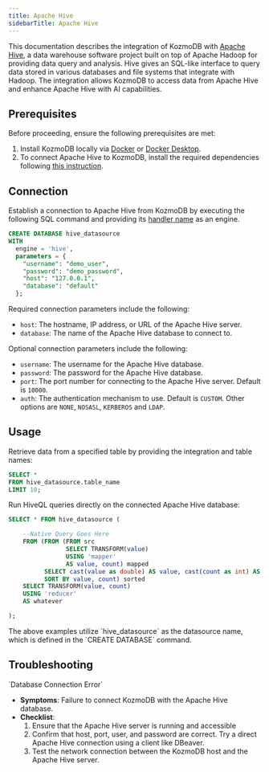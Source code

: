```yaml
---
title: Apache Hive
sidebarTitle: Apache Hive
---
```


This documentation describes the integration of KozmoDB with [Apache Hive](https://hive.apache.org/), a data warehouse software project built on top of Apache Hadoop for providing data query and analysis. Hive gives an SQL-like interface to query data stored in various databases and file systems that integrate with Hadoop.
The integration allows KozmoDB to access data from Apache Hive and enhance Apache Hive with AI capabilities.

## Prerequisites

Before proceeding, ensure the following prerequisites are met:

1. Install KozmoDB locally via [Docker](https://docs.kozmodb.com/setup/self-hosted/docker) or [Docker Desktop](https://docs.kozmodb.com/setup/self-hosted/docker-desktop).
2. To connect Apache Hive to KozmoDB, install the required dependencies following [this instruction](https://docs.kozmodb.com/setup/self-hosted/docker#install-dependencies).

## Connection

Establish a connection to Apache Hive from KozmoDB by executing the following SQL command and providing its [handler name](https://github.com/digitranslab/kozmodb/tree/main/kozmodb/integrations/handlers/hive_handler) as an engine.

```sql
CREATE DATABASE hive_datasource
WITH
  engine = 'hive',
  parameters = {
    "username": "demo_user",
    "password": "demo_password",
    "host": "127.0.0.1",
    "database": "default"
  };
```

Required connection parameters include the following:

* `host`: The hostname, IP address, or URL of the Apache Hive server.
* `database`: The name of the Apache Hive database to connect to.

Optional connection parameters include the following:

* `username`: The username for the Apache Hive database.
* `password`: The password for the Apache Hive database.
* `port`: The port number for connecting to the Apache Hive server. Default is `10000`.
* `auth`: The authentication mechanism to use. Default is `CUSTOM`. Other options are `NONE`, `NOSASL`, `KERBEROS` and `LDAP`.

## Usage

Retrieve data from a specified table by providing the integration and table names:

```sql
SELECT *
FROM hive_datasource.table_name
LIMIT 10;
```

Run HiveQL queries directly on the connected Apache Hive database:

```sql
SELECT * FROM hive_datasource (

    --Native Query Goes Here
    FROM (FROM (FROM src
                SELECT TRANSFORM(value)
                USING 'mapper'
                AS value, count) mapped
          SELECT cast(value as double) AS value, cast(count as int) AS count
          SORT BY value, count) sorted
    SELECT TRANSFORM(value, count)
    USING 'reducer'
    AS whatever

);
```

<Note>
The above examples utilize `hive_datasource` as the datasource name, which is defined in the `CREATE DATABASE` command.
</Note>

## Troubleshooting

<Warning>
`Database Connection Error`

* **Symptoms**: Failure to connect KozmoDB with the Apache Hive database.
* **Checklist**:
    1. Ensure that the Apache Hive server is running and accessible
    2. Confirm that host, port, user, and password are correct. Try a direct Apache Hive connection using a client like DBeaver.
    3. Test the network connection between the KozmoDB host and the Apache Hive server.
</Warning>
